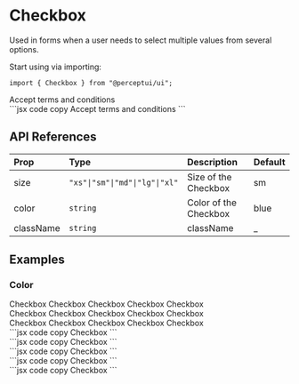 
<h1 className="text-4xl font-bold mt-5">Checkbox</h1>
<p className="text-xl">
  Used in forms when a user needs to select multiple values from several
  options.
</p>
<IssueHeader source="components/checkbox/checkbox" />

Start using via importing:

```tsx code copy
import { Checkbox } from "@perceptui/ui";
```

<div className="flex flex-col my-6 w-full">
  <div className="flex w-full gap-2 p-4 bg-blue-500/15 mb-2 rounded-lg">
    <Checkbox>Accept terms and conditions</Checkbox>
  </div>
  <div className="block w-full py-0">
    ```jsx code copy
    <Checkbox>Accept terms and conditions</Checkbox>
    ```
  </div>
</div>

## API References

| Prop      | Type                           | Description           | Default |
| :-------- | :----------------------------- | :-------------------- | :------ |
| size      | `"xs"\|"sm"\|"md"\|"lg"\|"xl"` | Size of the Checkbox  | sm      |
| color     | `string`                       | Color of the Checkbox | blue    |
| className | `string`                       | className             | \_      |

## Examples

### Color

<div className="flex flex-col my-6 w-full">
  <div className="flex flex-wrap items-center justify-around px-3 w-full p-4 bg-blue-500/15 mb-2 rounded-lg">
    <div className="flex flex-col gap-2">
      <Checkbox checked color="red">Checkbox</Checkbox>
      <Checkbox checked color="yellow">Checkbox</Checkbox>
      <Checkbox checked color="green">Checkbox</Checkbox>
      <Checkbox checked color="cyan">Checkbox</Checkbox>
      <Checkbox checked color="dark">Checkbox</Checkbox>
    </div>
    <div className="flex flex-col gap-2">
      <Checkbox checked color="light">Checkbox</Checkbox>
      <Checkbox checked color="black">Checkbox</Checkbox>
      <Checkbox checked color="blue">Checkbox</Checkbox>
      <Checkbox checked color="emerald">Checkbox</Checkbox>
      <Checkbox checked color="lime">Checkbox</Checkbox>
    </div>
    <div className="flex flex-col gap-2">
      <Checkbox checked color="teal">Checkbox</Checkbox>
      <Checkbox checked color="pink">Checkbox</Checkbox>
      <Checkbox checked color="sky">Checkbox</Checkbox>
      <Checkbox checked color="purple">Checkbox</Checkbox>
      <Checkbox checked color="indigo">Checkbox</Checkbox>
    </div>
  </div>
  <div className="block w-full py-0">
    ```jsx code copy
    <Checkbox color="red">Checkbox</Checkbox>
    ```
  </div>
  <div className="block w-full py-0">
    ```jsx code copy
    <Checkbox color="yellow">Checkbox</Checkbox>
    ```
  </div>
  <div className="block w-full py-0">
    ```jsx code copy
    <Checkbox color="green">Checkbox</Checkbox>
    ```
  </div>
  <div className="block w-full py-0">
    ```jsx code copy
    <Checkbox color="cyan">Checkbox</Checkbox>
    ```
  </div>
  <div className="block w-full py-0">
    ```jsx code copy
    <Checkbox color="dark">Checkbox</Checkbox>
    ```
  </div>
</div>

